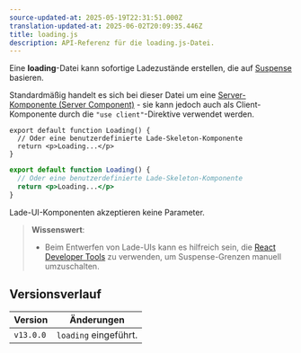 ```yaml
---
source-updated-at: 2025-05-19T22:31:51.000Z
translation-updated-at: 2025-06-02T20:09:35.446Z
title: loading.js
description: API-Referenz für die loading.js-Datei.
---
```


Eine **loading**-Datei kann sofortige Ladezustände erstellen, die auf [Suspense](/docs/app/building-your-application/routing/loading-ui-and-streaming) basieren.

Standardmäßig handelt es sich bei dieser Datei um eine [Server-Komponente (Server Component)](/docs/app/getting-started/server-and-client-components) - sie kann jedoch auch als Client-Komponente durch die `"use client"`-Direktive verwendet werden.

```tsx filename="app/feed/loading.tsx" switcher
export default function Loading() {
  // Oder eine benutzerdefinierte Lade-Skeleton-Komponente
  return <p>Loading...</p>
}
```

```jsx filename="app/feed/loading.js" switcher
export default function Loading() {
  // Oder eine benutzerdefinierte Lade-Skeleton-Komponente
  return <p>Loading...</p>
}
```

Lade-UI-Komponenten akzeptieren keine Parameter.

> **Wissenswert**:
>
> - Beim Entwerfen von Lade-UIs kann es hilfreich sein, die [React Developer Tools](https://react.dev/learn/react-developer-tools) zu verwenden, um Suspense-Grenzen manuell umzuschalten.

## Versionsverlauf

| Version   | Änderungen               |
| --------- | ------------------------ |
| `v13.0.0` | `loading` eingeführt.    |